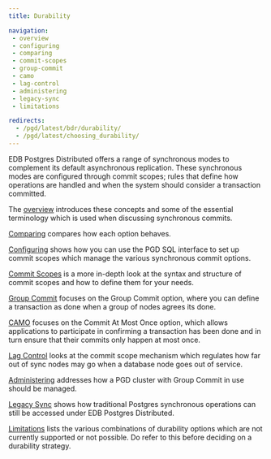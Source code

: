 ```yaml
---
title: Durability

navigation:
 - overview
 - configuring
 - comparing
 - commit-scopes
 - group-commit
 - camo
 - lag-control
 - administering
 - legacy-sync
 - limitations

redirects:
  - /pgd/latest/bdr/durability/
  - /pgd/latest/choosing_durability/
---
```


EDB Postgres Distributed offers a range of synchronous modes to complement its
default asynchronous replication. These synchronous modes are configured through
commit scopes; rules that define how operations are handled and when the system
should consider a transaction committed. 

The [overview](overview) introduces these concepts and some of the essential 
terminology which is used when discussing synchronous commits.

[Comparing](comparing) compares how each option behaves.

[Configuring](configuring) shows how you can use the PGD SQL interface to set up
commit scopes which manage the various synchronous commit options.

[Commit Scopes](commit-scopes) is a more in-depth look at the syntax and structure
of commit scopes and how to define them for your needs.

[Group Commit](group-commit) focuses on the Group Commit option, where you can
define a transaction as done when a group of nodes agrees its done.

[CAMO](camo) focuses on the Commit At Most Once option, which allows applications
to participate in confirming a transaction has been done and in turn ensure that
their commits only happen at most once.

[Lag Control](lag-control) looks at the commit scope mechanism which regulates how
far out of sync nodes may go when a database node goes out of service.

[Administering](administering) addresses how a PGD cluster with Group Commit
in use should be managed.

[Legacy Sync](legacy-sync) shows how traditional Postgres synchronous operations
can still be accessed under EDB Postgres Distributed.

[Limitations](limitations) lists the various combinations of durability options
which are not currently supported or not possible. Do refer to this before deciding
on a durability strategy.


<!---


## Internal timing of operations

For a better understanding of how the different modes work, it's
helpful to realize PSR and PGD apply transactions
differently.

With physical streaming replication, the order of operations is:

-   Origin flushes a commit record to WAL, making the transaction
    visible locally.
-   Peer node receives changes and issues a write.
-   Peer flushes the received changes to disk.
-   Peer applies changes, making the transaction visible locally.

With PGD, the order of operations is different:

-   Origin flushes a commit record to WAL, making the transaction
    visible locally.
-   Peer node receives changes into its apply queue in memory.
-   Peer applies changes, making the transaction visible locally.
-   Peer persists the transaction by flushing to disk.

For Group Commit, CAMO, and Eager, the origin node waits for
a certain number of confirmations prior to making the transaction
visible locally. The order of operations is:

-   Origin flushes a prepare or precommit record to WAL.
-   Peer node receives changes into its apply queue in memory.
-   Peer applies changes, making the transaction visible locally.
-   Peer persists the transaction by flushing to disk.
-   Origin commits and makes the transaction visible locally.

The following table summarizes the differences.

| Variant          | Order of apply vs persist | Replication before or after commit |
|:-----------------|:-------------------------:|:----------------------------------:|
| PGD Async        |        apply first        |  after WAL flush of commit record  |
| PGD Lag Control  |        apply first        |  after WAL flush of commit record  |
| PGD Group Commit |        apply first        |      before COMMIT on origin       |
| PGD CAMO         |        apply first        |      before COMMIT on origin       |


--->